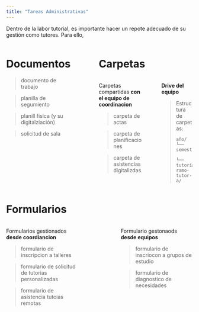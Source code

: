 ```yaml
---
title: "Tareas Administrativas"
---
```


Dentro de la labor tutorial, es importante hacer un repote adecuado de su gestión como tutores. Para ello,

::: {.columns}
::: {.column width="40%"}

# Documentos

> documento de trabajo


> planilla de segumiento

>   planill fisica (y su digitalziación)

>   solicitud de sala

:::

::: {.column width="5%"}
:::


::: {.column width="55%"}
# Carpetas

::: {.columns}
::: {.column width="55%"}
Carpetas compartidas **con el equipo de coordinacion**

> carpeta de actas
    
> carpeta de planificaciones

>carpeta de asistencias digitalizdas
    
:::

::: {.column width="5%"}
:::

::: {.column width="40%"}
**Drive del equipo**

> Estructura de carpetas:
>
> ```plaintext
> año/
> └── semestre/
>     └── tutoría-ramo-tutor-a/
> ```
            
:::

:::

:::

:::

::: {.columns}
::: {.column width="95%"}
# Formularios

::: {.columns}
::: {.column width="40%"}
Formularios gestionados **desde coordiancion**

> formulario de inscripcion a talleres

> formulario de solicitud de tutorias personalizadas

> formulario de asistencia tutoias remotas

:::

::: {.column width="15%"}
:::

::: {.column width="40%"}
Formulario gestonaods **desde equipos**

> formulario de inscriocon a grupos de estudio

>  formulario de diagnostico de necesidades

:::  

:::

:::

:::